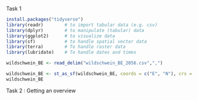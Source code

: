 Task 1 

```r
install.packages("tidyverse")
library(readr)        # to import tabular data (e.g. csv)
library(dplyr)        # to manipulate (tabular) data
library(ggplot2)      # to visualize data
library(sf)           # to handle spatial vector data
library(terra)        # To handle raster data
library(lubridate)    # To handle dates and times
```

```r
wildschwein_BE <- read_delim("wildschwein_BE_2056.csv",",")
```

```r
wildschwein_BE <- st_as_sf(wildschwein_BE, coords = c("E", "N"), crs = 2056, remove = FALSE)
wildschwein_BE

```

Task 2 : Getting an overview

```r

```

